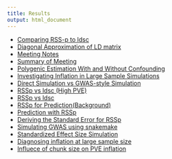 ```yaml
---
title: Results
output: html_document
---
```



* [Comparing RSS-p to ldsc](chr_2.html)
* [Diagonal Approximation of LD matrix](IndependenceCheck.html)
* [Meeting Notes](Meeting_Notes.html)
* [Summary of Meeting](MeetingSummary1.html)
* [Polygenic Estimation With and Without Confounding](PolygenicEstimation.html)
* [Investigating Inflation in Large Sample Simulations](RSSp_Large_Simulation.html)
* [Direct Simulation vs GWAS-style Simulation](RSSp_ldsc_gwas_direct_noConfounding.html)
* [RSSp vs ldsc (High PVE)](RSSp_ldsc_highPVE.html)
* [RSSp vs ldsc](RSSp_ldsc.html)
* [RSSp for Prediction(Background)](RSSp_Posterior.html)
* [Prediction with RSSp](RSSp_Prediction.html)
* [Deriving the Standard Error for RSSp](RSSP_standard_error.html)
* [Simulating GWAS using snakemake](simulatingGWAS.html)
* [Standardized Effect Size Simulation](simulation.html)
* [Diagnosing inflation at large sample size](RSSp_Large_Simulation.html)
* [Influece of chunk size on PVE inflation](RSSp_Chunksize_Investigation.html)
